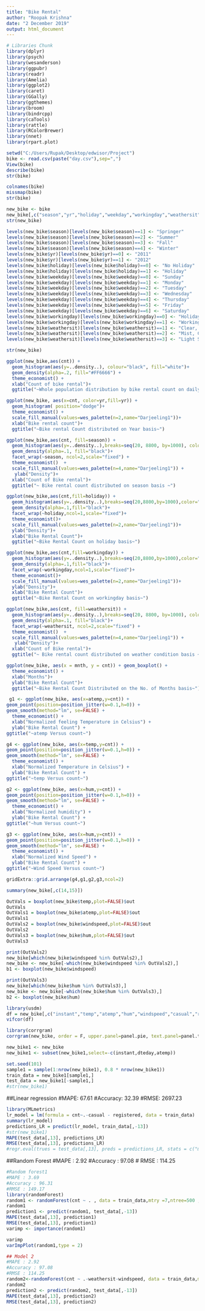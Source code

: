 ---
title: "Bike Rental"
author: "Roopak Krishna"
date: "2 December 2019"
output: html_document
---

```{r setup, include=FALSE}
# Libraries Chunk
library(dplyr)
library(psych)
library(wesanderson)
library(ggpubr)
library(readr)
library(Amelia)
library(ggplot2)
library(caret)
library(GGally)
library(ggthemes)
library(broom)
library(bindrcpp)
library(caTools)
library(rattle)
library(RColorBrewer)
library(nnet)
library(rpart.plot)
```

```{r echo=FALSE,warning=FALSE,message=FALSE}
setwd("C:/Users/Rupak/Desktop/edwisor/Project")
bike <- read.csv(paste("day.csv"),sep=",")
View(bike)
describe(bike)
str(bike)
```

```{r echo=FALSE,warning=FALSE,message=FALSE}
colnames(bike)
missmap(bike)
str(bike)
```

```{r echo=FALSE,warning=FALSE,message=FALSE}
new_bike <- bike
new_bike[,c("season","yr","holiday","weekday","workingday","weathersit","mnth")]<- lapply(new_bike[,c("season","yr","holiday","weekday","workingday","weathersit","mnth")], as.factor)
str(new_bike)
```

```{r echo=FALSE,warning=FALSE,message=FALSE}
levels(new_bike$season)[levels(new_bike$season)==1] <- "Springer"
levels(new_bike$season)[levels(new_bike$season)==2] <- "Summer"
levels(new_bike$season)[levels(new_bike$season)==3] <- "Fall"
levels(new_bike$season)[levels(new_bike$season)==4] <- "Winter"
levels(new_bike$yr)[levels(new_bike$yr)==0] <- "2011"
levels(new_bike$yr)[levels(new_bike$yr)==1] <- "2012"
levels(new_bike$holiday)[levels(new_bike$holiday)==0] <- "No Holiday"
levels(new_bike$holiday)[levels(new_bike$holiday)==1] <- "Holiday"
levels(new_bike$weekday)[levels(new_bike$weekday)==0] <- "Sunday"
levels(new_bike$weekday)[levels(new_bike$weekday)==1] <- "Monday"
levels(new_bike$weekday)[levels(new_bike$weekday)==2] <- "Tuesday"
levels(new_bike$weekday)[levels(new_bike$weekday)==3] <- "Wednesday"
levels(new_bike$weekday)[levels(new_bike$weekday)==4] <- "Thursday"
levels(new_bike$weekday)[levels(new_bike$weekday)==5] <- "Friday"
levels(new_bike$weekday)[levels(new_bike$weekday)==6] <- "Saturday"
levels(new_bike$workingday)[levels(new_bike$workingday)==0] <- "Holiday or Weekend"
levels(new_bike$workingday)[levels(new_bike$workingday)==1] <- "Working Day"
levels(new_bike$weathersit)[levels(new_bike$weathersit)==1] <- "Clear, Partly Clouds"
levels(new_bike$weathersit)[levels(new_bike$weathersit)==2] <- "Mist, Cloudy"
levels(new_bike$weathersit)[levels(new_bike$weathersit)==3] <- "Light Snow, Rain, Thunderstorm"

str(new_bike)
```

```{r echo=FALSE,warning=FALSE,message=FALSE,fig.width=8}
ggplot(new_bike,aes(cnt)) +
  geom_histogram(aes(y=..density..), colour="black", fill="white")+
  geom_density(alpha=.2, fill="#FF6666") +
  theme_economist() +
  xlab("Count of bike rental")+
  ggtitle("~Whole population distribution by bike rental count on daily basis~")
```

```{r echo=FALSE,warning=FALSE,message=FALSE}
ggplot(new_bike, aes(x=cnt, color=yr,fill=yr)) +
  geom_histogram( position="dodge")+
  theme_economist() +
  scale_fill_manual(values=wes_palette(n=2,name="Darjeeling1"))+
  xlab("Bike rental count")+
  ggtitle("~Bike rental Count distributed on Year basis~")
```

```{r echo=FALSE,warning=FALSE,message=FALSE}
ggplot(new_bike,aes(cnt, fill=season)) +
  geom_histogram(aes(y=..density..),breaks=seq(20, 8800, by=1000), color="grey17") +
  geom_density(alpha=.1, fill="black")+
  facet_wrap(~season, ncol=2,scale="fixed") +
  theme_economist()  +
  scale_fill_manual(values=wes_palette(n=4,name="Darjeeling1")) +
   ylab("Density")+
  xlab("Count of Bike rental")+
  ggtitle("~ Bike rental count distributed on season basis ~")
```

```{r echo=FALSE,warning=FALSE,message=FALSE}
ggplot(new_bike,aes(cnt,fill=holiday)) +
  geom_histogram(aes(y=..density..),breaks=seq(20,8800,by=1000),color="grey20")+
  geom_density(alpha=.1,fill="black")+
  facet_wrap(~holiday,ncol=1,scale="fixed")+
  theme_economist()+
  scale_fill_manual(values=wes_palette(n=2,name="Darjeeling1"))+
  ylab("Density")+
  xlab("Bike Rental Count")+
  ggtitle("~Bike Rental Count on holiday basis~")
```

```{r echo=FALSE,warning=FALSE,message=FALSE}
ggplot(new_bike,aes(cnt,fill=workingday)) +
  geom_histogram(aes(y=..density..),breaks=seq(20,8800,by=1000),color="grey20")+
  geom_density(alpha=.1,fill="black")+
  facet_wrap(~workingday,ncol=1,scale="fixed")+
  theme_economist()+
  scale_fill_manual(values=wes_palette(n=2,name="Darjeeling1"))+
  ylab("Density")+
  xlab("Bike Rental Count")+
  ggtitle("~Bike Rental Count on workingday basis~")
```

```{r echo=FALSE,warning=FALSE,message=FALSE}
ggplot(new_bike,aes(cnt, fill=weathersit)) +
  geom_histogram(aes(y=..density..),breaks=seq(20, 8800, by=1000), color="grey17") +
  geom_density(alpha=.1, fill="black")+
  facet_wrap(~weathersit, ncol=2,scale="fixed") +
  theme_economist()  +
  scale_fill_manual(values=wes_palette(n=4,name="Darjeeling1")) +
   ylab("Density")+
  xlab("Count of Bike rental")+
  ggtitle("~ Bike rental count distributed on weather condition basis ~")
```

```{r echo=FALSE,warning=FALSE,message=FALSE}
ggplot(new_bike, aes(x = mnth, y = cnt)) + geom_boxplot() +
  theme_economist() +
  xlab("Months")+
  ylab("Bike Rental Count")+
  ggtitle("~Bike Rental Count Distributed on the No. of Months basis~")
```

```{r echo=FALSE,warning=FALSE,message=FALSE}
 g1 <- ggplot(new_bike, aes(x=atemp,y=cnt)) +
geom_point(position=position_jitter(w=0.1,h=0)) +
geom_smooth(method="lm", se=FALSE) +
  theme_economist() +
  xlab("Normalized feeling Temperature in Celsius") + 
  ylab("Bike Rental Count") +
ggtitle("~atemp Versus count~")

g4 <- ggplot(new_bike, aes(x=temp,y=cnt)) +
geom_point(position=position_jitter(w=0.1,h=0)) +
geom_smooth(method="lm", se=FALSE) +
  theme_economist() +
  xlab("Normalized Temperature in Celsius") + 
  ylab("Bike Rental Count") +
ggtitle("~temp Versus count~")

```

```{r echo=FALSE,warning=FALSE,message=FALSE}
g2 <- ggplot(new_bike, aes(x=hum,y=cnt)) +
geom_point(position=position_jitter(w=0.1,h=0)) +
geom_smooth(method="lm", se=FALSE) +
  theme_economist() +
  xlab("Normalized humidity") + 
  ylab("Bike Rental Count") +
ggtitle("~hum Versus count~")
```

```{r echo=FALSE,warning=FALSE,message=FALSE}
g3 <- ggplot(new_bike, aes(x=hum,y=cnt)) +
geom_point(position=position_jitter(w=0.1,h=0)) +
geom_smooth(method="lm", se=FALSE) +
  theme_economist() +
  xlab("Normalized Wind Speed") + 
  ylab("Bike Rental Count") +
ggtitle("~Wind Speed Versus count~")
```



```{r echo=FALSE,warning=FALSE,message=FALSE}
gridExtra::grid.arrange(g4,g1,g2,g3,ncol=2)
```

```{r echo=FALSE,warning=FALSE,message=FALSE}
summary(new_bike[,c(14,15)])
```

```{r echo=FALSE,warning=FALSE,message=FALSE}
OutVals = boxplot(new_bike$temp,plot=FALSE)$out
OutVals
OutVals1 = boxplot(new_bike$atemp,plot=FALSE)$out
OutVals1
OutVals2 = boxplot(new_bike$windspeed,plot=FALSE)$out
OutVals2
OutVals3 = boxplot(new_bike$hum,plot=FALSE)$out
OutVals3

```

```{r echo=FALSE,warning=FALSE,message=FALSE}
print(OutVals2)
new_bike[which(new_bike$windspeed %in% OutVals2),]
new_bike <- new_bike[-which(new_bike$windspeed %in% OutVals2),]
b1 <- boxplot(new_bike$windspeed)

print(OutVals3)
new_bike[which(new_bike$hum %in% OutVals3),]
new_bike <- new_bike[-which(new_bike$hum %in% OutVals3),]
b2 <- boxplot(new_bike$hum)


```

```{r echo=FALSE,warning=FALSE,message=FALSE}
library(usdm)
df = new_bike[,c("instant","temp","atemp","hum","windspeed","casual","registered")]
vifcor(df)
```

```{r echo=FALSE,warning=FALSE,message=FALSE}
library(corrgram)
corrgram(new_bike, order = F, upper.panel=panel.pie, text.panel=panel.txt, main = "Correlation Plot")
```

```{r echo=FALSE,warning=FALSE,message=FALSE}
new_bike1 <- new_bike
new_bike1 <- subset(new_bike1,select=-c(instant,dteday,atemp))
```

```{r echo=FALSE,warning=FALSE,message=FALSE}
set.seed(101)
sample1 = sample(1:nrow(new_bike1), 0.8 * nrow(new_bike1))
train_data = new_bike1[sample1,]
test_data = new_bike1[-sample1,]
#str(new_bike1)
```

##Linear regression
#MAPE: 67.61
#Accuracy: 32.39
#RMSE: 2697.23
```{r echo=FALSE,warning=FALSE,message=FALSE}
library(MLmetrics)
lr_model = lm(formula = cnt~.-casual - registered, data = train_data)
summary(lr_model)
predictions_LR = predict(lr_model, train_data[,-13])
#str(new_bike1)
MAPE(test_data[,13], predictions_LR)
RMSE(test_data[,13], predictions_LR)
#regr.eval(trues = test_data[,13], preds = predictions_LR, stats = c("mae","mse","rmse","mape"))
```

##Random Forest
#MAPE : 2.92
#Accuracy : 97.08
# RMSE : 114.25
```{r echo=FALSE,warning=FALSE,message=FALSE}
#Random forest1
#MAPE : 3.69
#Accuracy : 96.31
#RMSE : 149.17
library(randomForest)
random1 <- randomForest(cnt ~ . , data = train_data,mtry =7,ntree=500 ,nodesize =10 ,importance =TRUE)
random1
prediction1 <- predict(random1, test_data[,-13])
MAPE(test_data[,13], prediction1)
RMSE(test_data[,13], prediction1)
varimp <- importance(random1)

varimp
varImpPlot(random1,type = 2)

## Model 2
#MAPE : 2.92
#Accuracy : 97.08
#RMSE : 114.25
random2<-randomForest(cnt ~ .-weathersit-windspeed, data = train_data,mtry =7,ntree=500 ,nodesize =10 ,importance=TRUE)
random2
prediction2 <- predict(random2, test_data[,-13])
MAPE(test_data[,13], prediction2)
RMSE(test_data[,13], prediction2)

```





